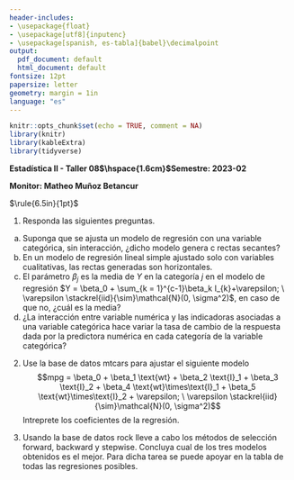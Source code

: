 ```yaml
---
header-includes:
- \usepackage{float}
- \usepackage[utf8]{inputenc}
- \usepackage[spanish, es-tabla]{babel}\decimalpoint
output:
  pdf_document: default
  html_document: default
fontsize: 12pt
papersize: letter
geometry: margin = 1in
language: "es"
---
```


```r
knitr::opts_chunk$set(echo = TRUE, comment = NA)
library(knitr)
library(kableExtra)
library(tidyverse)
```


**Estadística II - Taller 08$\hspace{1.6cm}$Semestre: 2023-02**


**Monitor: Matheo Muñoz Betancur**

$\rule{6.5in}{1pt}$

1. Responda las siguientes preguntas.
a) Suponga que se ajusta un modelo de regresión con una variable categórica, sin interacción, ¿dicho modelo genera c rectas secantes?
b) En un modelo de regresión lineal simple ajustado solo con variables cualitativas, las rectas generadas son horizontales.
c) El parámetro $\beta_j$ es la media de $Y$ en la categoría $j$ en el modelo de  regresión $Y = \beta_0 + \sum_{k = 1}^{c-1}\beta_k I_{k}+\varepsilon; \  \varepsilon \stackrel{iid}{\sim}\mathcal{N}(0, \sigma^2)$, en caso de que no, ¿cuál es la media?
d) ¿La interacción entre variable numérica y las indicadoras asociadas a una variable categórica hace variar la tasa de cambio de la respuesta dada por la predictora numérica en cada categoría de la variable categórica?

2. Use la base de datos mtcars para ajustar el siguiente modelo $$mpg = \beta_0 + \beta_1 \text{wt} + \beta_2 \text{I}_1 + \beta_3 \text{I}_2 + \beta_4 \text{wt}\times\text{I}_1 + \beta_5 \text{wt}\times\text{I}_2 + \varepsilon; \  \varepsilon \stackrel{iid}{\sim}\mathcal{N}(0, \sigma^2)$$ 
Intreprete los coeficientes de la regresión.

3. Usando la base de datos rock lleve a cabo los métodos de selección forward, backward y stepwise. Concluya cual de los tres modelos obtenidos es el mejor. Para dicha tarea se puede apoyar en la tabla de todas las regresiones posibles.